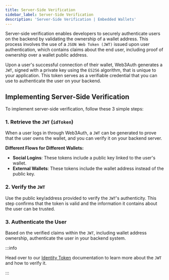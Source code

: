 ```yaml
---
title: Server-Side Verification
sidebar_label: Server-Side Verification
description: 'Server-Side Verification | Embedded Wallets'
---
```



Server-side verification enables developers to securely authenticate users on the backend by validating the ownership of a wallet address. This process involves the use of a `JSON Web Token (JWT)` issued upon user authentication, which contains claims about the end user, including proof of ownership over a wallet public address.

Upon a user's successful connection of their wallet, Web3Auth generates a `JWT`, signed with a private key using the `ES256` algorithm, that is unique to your application. This token serves as a verifiable credential that you can use to authenticate the user on your backend.

## Implementing Server-Side Verification

To implement server-side verification, follow these 3 simple steps:

### 1. Retrieve the `JWT` (`idToken`)

When a user logs in through Web3Auth, a `JWT` can be generated to prove that the user owns the wallet, and you can verify it on your backend server.

**Different Flows for Different Wallets:**

- **Social Logins**: These tokens include a public key linked to the user's wallet.
- **External Wallets**: These tokens include the wallet address instead of the public key.

### 2. Verify the `JWT`

Use the public key/address provided to verify the `JWT`'s authenticity. This step confirms that the token is valid and the information it contains about the user can be trusted.

### 3. Authenticate the User

Based on the verified claims within the `JWT`, including wallet address ownership, authenticate the user in your backend system.

:::info

Head over to our [Identity Token](/embedded-wallets/authentication/id-token) documentation to learn more about the `JWT` and how to verify it.

:::
